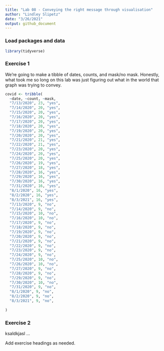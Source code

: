 ```yaml
---
title: "Lab 08 - Conveying the right message through visualisation"
author: "Lindley Slipetz"
date: "3/26/2021"
output: github_document
---
```


### Load packages and data

```r
library(tidyverse) 
```

### Exercise 1

We're going to make a tibble of dates, counts, and mask/no mask. Honestly, what took me so long on this lab was just figuring out what in the world that graph was trying to convey.

```r
covid <- tribble(
  ~date, ~count, ~mask,
  "7/13/2020", 23, "yes",
  "7/14/2020", 20, "yes", 
  "7/15/2020", 20, "yes",
  "7/16/2020", 20, "yes",
  "7/17/2020", 20, "yes", 
  "7/18/2020", 20, "yes",
  "7/19/2020", 20, "yes",
  "7/20/2020", 20, "yes", 
  "7/21/2020", 21, "yes",
  "7/22/2020", 21, "yes",
  "7/23/2020", 20, "yes",
  "7/24/2020", 20, "yes",
  "7/25/2020", 20, "yes",
  "7/26/2020", 19, "yes", 
  "7/27/2020", 18, "yes",
  "7/28/2020", 16, "yes",
  "7/29/2020", 16, "yes", 
  "7/30/2020", 16, "yes",
  "7/31/2020", 16, "yes",
  "8/1/2020", 16, "yes", 
  "8/2/2020", 16, "yes",
  "8/3/2021", 16, "yes",
  "7/13/2020", 9, "no",
  "7/14/2020", 9, "no", 
  "7/15/2020", 10, "no",
  "7/16/2020", 10, "no",
  "7/17/2020", 9, "no", 
  "7/18/2020", 9, "no",
  "7/19/2020", 9, "no",
  "7/20/2020", 9, "no", 
  "7/21/2020", 9, "no",
  "7/22/2020", 9, "no",
  "7/23/2020", 9, "no",
  "7/24/2020", 9, "no",
  "7/25/2020", 10, "no",
  "7/26/2020", 10, "no", 
  "7/27/2020", 9, "no",
  "7/28/2020", 9, "no",
  "7/29/2020", 9, "no", 
  "7/30/2020", 10, "no",
  "7/31/2020", 9, "no",
  "8/1/2020", 9, "no", 
  "8/2/2020", 9, "no",
  "8/3/2021", 9, "no",
   
)
```

### Exercise 2
ksaldkjasl
...

Add exercise headings as needed.
